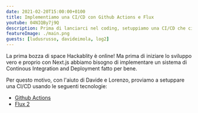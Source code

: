 ```yaml
---
date: 2021-02-20T15:00:00+0100
title: Implementiamo una CI/CD con Github Actions e Flux
youtube: 04NIQBy7j9Q
description: Prima di lanciarci nel coding, setuppiamo una CI/CD che ci agevolerà nel deployment dell'applicazione, con l'aiuto di Davide e Lorenzo!
featureImage: ./main.png
guests: [ludusrusso, davideimola, log2]
---
```


La prima bozza di space Hackablity è online! Ma prima di iniziare lo sviluppo vero e proprio
con Next.js abbiamo bisogno di implementare un sistema di Continous Integration and Deployment
fatto per bene.

Per questo motivo, con l'aiuto di Davide e Lorenzo, proviamo a setuppare una CI/CD usando le
seguenti tecnologie:

- [Github Actions](https://docs.github.com/en/actions)
- [Flux 2](https://github.com/fluxcd/flux2)
